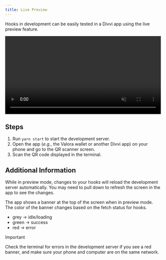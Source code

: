 ```yaml
---
title: Live Preview
---
```

Hooks in development can be easily tested in a Divvi app using the live preview feature.

<video controls muted playsInline width="100%">
  <source src="https://raw.githubusercontent.com/divvi-xyz/hooks/main/docs/assets/live-preview.mp4"/>
</video>

## Steps

1. Run `yarn start` to start the development server.
2. Open the app (_e.g._, the Valora wallet or another Divvi app) on your phone and go to the QR scanner screen.
3. Scan the QR code displayed in the terminal.

## Additional Information

While in preview mode, changes to your hooks will reload the development server automatically.
You may need to pull down to refresh the screen in the app to see the changes.

The app shows a banner at the top of the screen when in preview mode. The color of the banner changes based on the fetch status for hooks.

- grey -> idle/loading
- green -> success
- red -> error

> [!IMPORTANT]
> Check the terminal for errors in the development server if you see a red banner, and make sure your phone and computer are on the same network.
